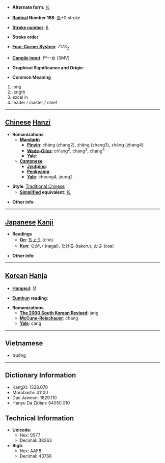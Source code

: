 * '''Alternate form''': [[长]]

* '''[[Wiktionary:Chinese radical index| Radical]] Number 168''': [[Wiktionary:Chinese radical index 長|長]]+0 stroke

* '''[[Wiktionary:Chinese total strokes index|Stroke number]]''': [[Wiktionary:Chinese total strokes index 8|8]]

* '''Stroke order''': 

* '''[[Wiktionary:Chinese four corner index|Four-Corner System]]''': 7173<sub>2</sub>

* '''[[Wiktionary:Chinese Cangjie index|Cangjie input]]''': 尸一女 (SMV)

* '''Graphical Significance and Origin''': 

* '''Common Meaning'''
#long
# length
# excel in
# leader / master / chief


----

== [[Chinese]] [[Hanzi]] ==

* '''Romanizations'''
** '''[[Mandarin]]'''
*** '''[[Pinyin]]''': cháng (chang2), zhǎng (zhang3), zhàng (zhang4)
*** '''[[Wade-Giles]]''': ch'ang<sup>2</sup>, chang<sup>3</sup>, chang<sup>4</sup>
*** '''[[Yale]]''': 
** '''[[Cantonese]]'''
*** '''[[Jyutping]]''':
*** '''[[Penkyamp]]''': 
*** '''[[Yale]]''': cheung4, jeung2

* '''Style''': [[Traditional Chinese]] 
** '''[[Simplified Chinese|Simplified]] equivalent''': [[长]]

* '''Other info''': 

----

== [[Japanese]] [[Kanji]] ==

* '''Readings'''
** '''[[On]]''': [[ちょう]] (chō)
** '''[[Kun]]''': [[ながい]] (nagai), [[たける]] (takeru), [[おさ]] (osa)

* '''Other info''':  

----

== [[Korean]] [[Hanja]] ==

* '''[[Hangeul]]''': 장

* '''[[Eumhun]] reading''': 

* '''Romanizations'''
** '''[[The 2000 South Korean Revised Romanization|The 2000 South Korean Revised]]''': jang
** '''[[McCune-Reischauer]]''': chang
** '''[[Yale]]''': cang

----

==Vietnamese==

* trưởng

----

== Dictionary Information ==

* KangXi: 1328.070
* Morobashi: 41100
* Dae Jaweon: 1829.110
* Hanyu Da Zidian: 64050.010

== Technical Information ==

* '''Unicode''':
** Hex: 9577
** Decimal: 38263
* '''Big5''':
** Hex: AAF8
** Decimal: 43768